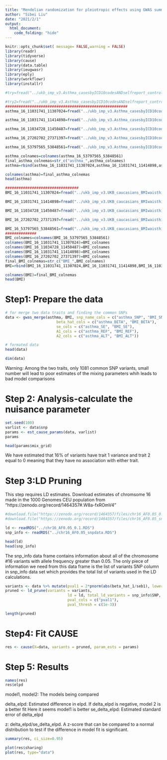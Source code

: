 ```yaml
---
title: "Mendelian randomization for pleiotropic effects using GWAS summary"
author: "Sibei Liu"
date: "2021/2/1"
output:
  html_document:
    code_folding: "hide"
---
```


```r
knitr::opts_chunk$set( message= FALSE,warning = FALSE)
library(readr)
library(tidyverse)
library(cause)
library(data.table)
library(ieugwasr)
library(eply)
library(workflowr)
library(installr)
```


```r
#try=fread("../ukb_imp_v3.Asthma_casesbyICD10codesANDselfreport_controlsbyselfreportandicd10_noautoimmuneincontrols.fastGWA.snp_stats.all_chr_16_53797565_53848561.genotype.gz")

#try2=fread("../ukb_imp_v3.Asthma_casesbyICD10codesANDselfreport_controlsbyselfreportandicd10_noautoimmuneincontrols.fastGWA.snp_stats.all_chr_16_53797565_53848561.population_ld.gz")
#######################################################
asthma_16_11031741_11307024=fread("../ukb_imp_v3.Asthma_casesbyICD10codesANDselfreport_controlsbyselfreportandicd10_noautoimmuneincontrols.fastGWA.snp_stats.all_chr_16_11031741_11307024.sumstats.gz")

asthma_16_11031741_11414898=fread("../ukb_imp_v3.Asthma_casesbyICD10codesANDselfreport_controlsbyselfreportandicd10_noautoimmuneincontrols.fastGWA.snp_stats.all_chr_16_11031741_11414898.sumstats.gz")

asthma_16_11034728_11450487=fread("../ukb_imp_v3.Asthma_casesbyICD10codesANDselfreport_controlsbyselfreportandicd10_noautoimmuneincontrols.fastGWA.snp_stats.all_chr_16_11034728_11450487.sumstats.gz")

asthma_16_27202702_27371397=fread("../ukb_imp_v3.Asthma_casesbyICD10codesANDselfreport_controlsbyselfreportandicd10_noautoimmuneincontrols.fastGWA.snp_stats.all_chr_16_27202702_27371397.sumstats.gz")

asthma_16_53797565_53848561=fread("../ukb_imp_v3.Asthma_casesbyICD10codesANDselfreport_controlsbyselfreportandicd10_noautoimmuneincontrols.fastGWA.snp_stats.all_chr_16_53797565_53848561.sumstats.gz")

asthma_colnames=colnames(asthma_16_53797565_53848561)
final_asthma_colnemas=str_c("asthma_",asthma_colnames)
asthma=rbind(asthma_16_11031741_11307024,asthma_16_11031741_11414898,asthma_16_11034728_11450487,asthma_16_27202702_27371397,asthma_16_53797565_53848561)

colnames(asthma)=final_asthma_colnemas
head(asthma)
```


```r
#################################
BMI_16_11031741_11307024=fread("../ukb_imp_v3.UKB_caucasians_BMIwaisthip_AsthmaAndT2D_INT-BMI_withagesex_041720.BoltLMM.snp_stats.all_chr_16_11031741_11307024.sumstats.gz")

BMI_16_11031741_11414898=fread("../ukb_imp_v3.UKB_caucasians_BMIwaisthip_AsthmaAndT2D_INT-BMI_withagesex_041720.BoltLMM.snp_stats.all_chr_16_11031741_11414898.sumstats.gz")

BMI_16_11034728_11450487=fread("../ukb_imp_v3.UKB_caucasians_BMIwaisthip_AsthmaAndT2D_INT-BMI_withagesex_041720.BoltLMM.snp_stats.all_chr_16_11034728_11450487.sumstats.gz")

BMI_16_27202702_27371397=fread("../ukb_imp_v3.UKB_caucasians_BMIwaisthip_AsthmaAndT2D_INT-BMI_withagesex_041720.BoltLMM.snp_stats.all_chr_16_27202702_27371397.sumstats.gz")

BMI_16_53797565_53848561=fread("../ukb_imp_v3.UKB_caucasians_BMIwaisthip_AsthmaAndT2D_INT-BMI_withagesex_041720.BoltLMM.snp_stats.all_chr_16_53797565_53848561.sumstats.gz")
##############
BMI_colnames=colnames(BMI_16_53797565_53848561)
colnames(BMI_16_11031741_11307024)=BMI_colnames
colnames(BMI_16_11034728_11450487)=BMI_colnames
colnames(BMI_16_11031741_11414898)=BMI_colnames
colnames(BMI_16_27202702_27371397)=BMI_colnames
final_BMI_colnemas=str_c("BMI_",BMI_colnames)
BMI=rbind(BMI_16_11031741_11307024,BMI_16_11031741_11414898,BMI_16_11034728_11450487,BMI_16_27202702_27371397,BMI_16_53797565_53848561)

colnames(BMI)=final_BMI_colnemas
head(BMI)
```

# Step1: Prepare the data
```r
# for merge two data traits and finding the common SNPs
data <- gwas_merge(asthma, BMI, snp_name_cols = c("asthma_SNP", "BMI_SNP"), 
                       beta_hat_cols = c("asthma_BETA", "BMI_BETA"), 
                       se_cols = c("asthma_SE", "BMI_SE"), 
                       A1_cols = c("asthma_REF", "BMI_REF"), 
                       A2_cols = c("asthma_ALT", "BMI_ALT"))

# formated data
head(data)

dim(data)
```

Warning: Among the two traits, only 1081 common SNP variants, small number will lead to poor estimates of the mixing parameters whih leads to bad model comparisons 

# Step 2: Analysis-calculate the nuisance parameter
```r
set.seed(100)
varlist <- data$snp
params <- est_cause_params(data, varlist)
params

head(params$mix_grid)
```

We have estimated that 16% of variants have trait 1 variance and trait 2 equal to 0 meaning that they have no association with either trait.

# Step 3:LD Pruning 

This step requires LD estimates. Download estimates of chromsome 16 made in the 1000 Genomes CEU population from "https://zenodo.org/record/1464357#.W8a-fxROmV4"

```r
#download.file("https://zenodo.org/record/1464357/files/chr16_AF0.05_0.1.RDS?download=1", destfile = "../chr16_AF0.05_0.1.RDS")
#download.file("https://zenodo.org/record/1464357/files/chr16_AF0.05_snpdata.RDS?download=1", destfile="../chr16_AF0.05_snpdata.RDS")
```


```r
ld <- readRDS("../chr16_AF0.05_0.1.RDS")
snp_info <- readRDS("../chr16_AF0.05_snpdata.RDS")

head(ld)
head(snp_info)
```

The snp_info data frame contains information about all of the chromosome #16 variants with allele frequency greater than 0.05. The only piece of information we need from this data frame is the list of variants SNP column in snp_info data set which provides the total list of variants used in the LD calculations.
 
```r
variants <- data %>% mutate(pval1 = 2*pnorm(abs(beta_hat_1/seb1), lower.tail=FALSE))
pruned <- ld_prune(variants = variants, 
                            ld = ld, total_ld_variants = snp_info$SNP, 
                            pval_cols = c("pval1"), 
                            pval_thresh = c(1e-3))

length(pruned)
```
 
# Step4: Fit CAUSE
```r
res <- cause(X=data, variants = pruned, param_ests = params)
```

# Step 5: Results
```r
names(res)
res$elpd

```
model1, model2: The models being compared

delta_elpd: Estimated difference in elpd. If delta_elpd is negative, model 2 is a better fit
Here it seems model1 is better
se_delta_elpd: Estimated standard error of delta_elpd

z: delta_elpd/se_delta_elpd. A z-score that can be compared to a normal distribution to test if the difference in model fit is significant.



```r

summary(res, ci_size=0.95)
```



```r
plot(res$sharing)
plot(res, type="data")
```

